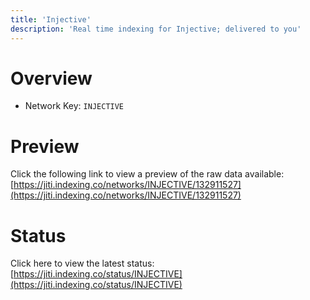 ```yaml
---
title: 'Injective'
description: 'Real time indexing for Injective; delivered to you'
---
```


# Overview
- Network Key: `INJECTIVE`

# Preview
Click the following link to view a preview of the raw data available: [https://jiti.indexing.co/networks/INJECTIVE/132911527](https://jiti.indexing.co/networks/INJECTIVE/132911527)

# Status
Click here to view the latest status: [https://jiti.indexing.co/status/INJECTIVE](https://jiti.indexing.co/status/INJECTIVE)
